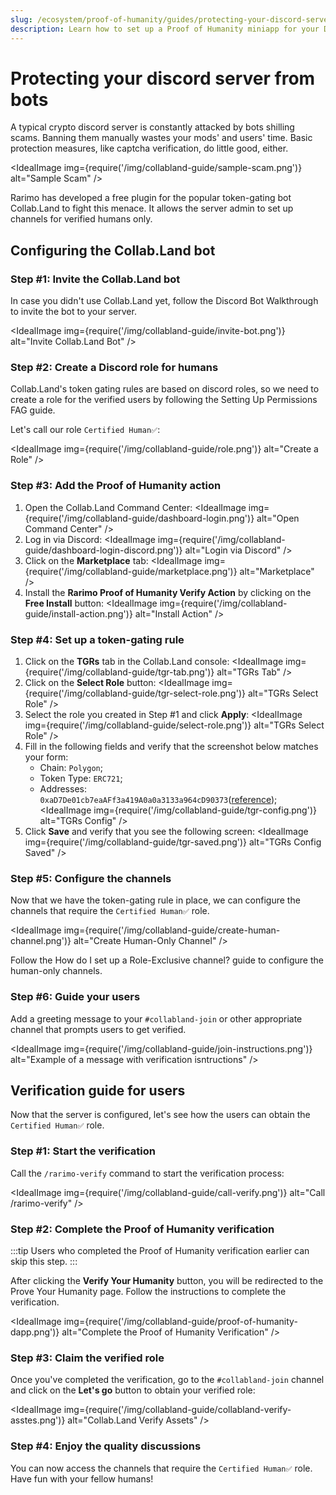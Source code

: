 ```yaml
---
slug: /ecosystem/proof-of-humanity/guides/protecting-your-discord-server-from-bots-with-proof-of-humanity-and-collab-land
description: Learn how to set up a Proof of Humanity miniapp for your Discord server and channels for verified humans only.
---
```


# Protecting your discord server from bots

A typical crypto discord server is constantly attacked by bots shilling scams. Banning them manually wastes your mods' and users' time. Basic protection measures, like captcha verification, do little good, either.

<IdealImage img={require('/img/collabland-guide/sample-scam.png')} alt="Sample Scam" />

Rarimo has developed a free plugin for the popular token-gating bot <OutLink href="https://www.collab.land/">Collab.Land</OutLink> to fight this menace. It allows the server admin to set up channels for verified humans only.

## Configuring the Collab.Land bot

### Step #1: Invite the Collab.Land bot

In case you didn't use Collab.Land yet, follow the <OutLink href="https://collabland.freshdesk.com/support/solutions/articles/70000036689-discord-bot-walkthrough">Discord Bot Walkthrough</OutLink> to invite the bot to your server.

<IdealImage img={require('/img/collabland-guide/invite-bot.png')} alt="Invite Collab.Land Bot" />

### Step #2: Create a Discord role for humans

Collab.Land's token gating rules are based on discord roles, so we need to create a role for the verified users by following the <OutLink href="https://support.discord.com/hc/en-us/articles/206029707-Setting-Up-Permissions-FAQ#h_01FFTVYQ38W9TVCTM6YZHZXFFA">Setting Up Permissions FAG</OutLink> guide.

Let's call our role `Certified Human✅`:

<IdealImage img={require('/img/collabland-guide/role.png')} alt="Create a Role" />

### Step #3: Add the Proof of Humanity action

1. Open the <OutLink href="https://cc.collab.land/login">Collab.Land Command Center</OutLink>:
   <IdealImage img={require('/img/collabland-guide/dashboard-login.png')} alt="Open Command Center" />
1. Log in via Discord:
   <IdealImage img={require('/img/collabland-guide/dashboard-login-discord.png')} alt="Login via Discord" />
1. Click on the **Marketplace** tab:
   <IdealImage img={require('/img/collabland-guide/marketplace.png')} alt="Marketplace" />
1. Install the **Rarimo Proof of Humanity Verify Action** by clicking on the **Free Install** button:
   <IdealImage img={require('/img/collabland-guide/install-action.png')} alt="Install Action" />

### Step #4: Set up a token-gating rule

1. Click on the **TGRs** tab in the Collab.Land console:
   <IdealImage img={require('/img/collabland-guide/tgr-tab.png')} alt="TGRs Tab" />
1. Click on the **Select Role** button:
   <IdealImage img={require('/img/collabland-guide/tgr-select-role.png')} alt="TGRs Select Role" />
1. Select the role you created in Step #1 and click **Apply**:
   <IdealImage img={require('/img/collabland-guide/select-role.png')} alt="TGRs Select Role" />
1. Fill in the following fields and verify that the screenshot below matches your form:
   - Chain: `Polygon`;
   - Token Type: `ERC721`;
   - Addresses: `0xaD7De01cb7eaAFf3a419A0a0a3133a964cD90373`([reference](/ecosystem/proof-of-humanity/smart-contracts-reference#deployments));
     <IdealImage img={require('/img/collabland-guide/tgr-config.png')} alt="TGRs Config" />
1. Click **Save** and verify that you see the following screen:
   <IdealImage img={require('/img/collabland-guide/tgr-saved.png')} alt="TGRs Config Saved" />

### Step #5: Configure the channels

Now that we have the token-gating rule in place, we can configure the channels that require the `Certified Human✅` role.

<IdealImage img={require('/img/collabland-guide/create-human-channel.png')} alt="Create Human-Only Channel" />

Follow the <OutLink href="https://support.discord.com/hc/en-us/articles/206143877-How-do-I-set-up-a-Role-Exclusive-channel-#:~:text=Click%20on%20the%20%22%2B%22%20icon,have%20access%20to%20this%20channel!">How do I set up a Role-Exclusive channel?</OutLink> guide to configure the human-only channels.

### Step #6: Guide your users

Add a greeting message to your `#collabland-join` or other appropriate channel that prompts users to get verified.

<IdealImage img={require('/img/collabland-guide/join-instructions.png')} alt="Example of a message with verification isntructions" />

## Verification guide for users

Now that the server is configured, let's see how the users can obtain the `Certified Human✅` role.

### Step #1: Start the verification

Call the `/rarimo-verify` command to start the verification process:

<IdealImage img={require('/img/collabland-guide/call-verify.png')} alt="Call /rarimo-verify" />

### Step #2: Complete the Proof of Humanity verification

:::tip
Users who completed the Proof of Humanity verification earlier can skip this step.
:::

After clicking the **Verify Your Humanity** button, you will be redirected to the <OutLink href="https://robotornot.rarimo.com">Prove Your Humanity</OutLink> page. Follow the instructions to complete the verification.

<IdealImage img={require('/img/collabland-guide/proof-of-humanity-dapp.png')} alt="Complete the Proof of Humanity Verification" />

### Step #3: Claim the verified role

Once you've completed the verification, go to the `#collabland-join` channel and click on the **Let's go** button to obtain your verified role:

<IdealImage img={require('/img/collabland-guide/collabland-verify-asstes.png')} alt="Collab.Land Verify Assets" />

### Step #4: Enjoy the quality discussions

You can now access the channels that require the `Certified Human✅` role. Have fun with your fellow humans!
